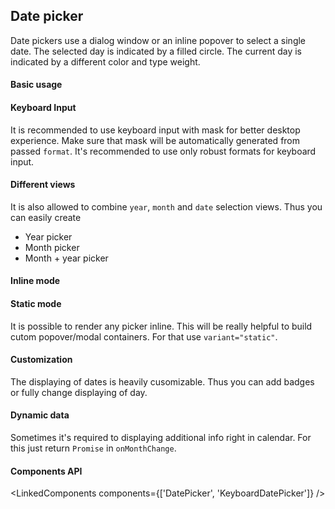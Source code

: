 

<PageMeta component="Datepicker" />

## Date picker

Date pickers use a dialog window or an inline popover to select a single date.
The selected day is indicated by a filled circle. The current day is indicated by a different
color and type weight.

<Ad />

#### Basic usage

<Example testId="datepicker-example" source={BasicDatePicker} />

#### Keyboard Input

It is recommended to use keyboard input with mask for better desktop experience. Make sure that mask will be automatically
generated from passed `format`. It's recommended to use only robust formats for keyboard input.

<Example source={KeyboardDatePicker} />

#### Different views

It is also allowed to combine `year`, `month` and `date` selection views.
Thus you can easily create
- Year picker
- Month picker
- Month + year picker

<Example source={ViewsDatePicker} />

#### Inline mode

<Example source={InlineDatePicker} />

#### Static mode

It is possible to render any picker inline. This will be really helpful to build cutom popover/modal containers.
For that use `variant="static"`.

<Example paddingBottom source={StaticDatePicker} />

#### Customization

The displaying of dates is heavily cusomizable. Thus you can add badges or fully change displaying of day.

<Example source={CustomDay} />

#### Dynamic data

Sometimes it's required to displaying additional info right in calendar.
For this just return `Promise` in `onMonthChange`.

<Example source={ServerRequest} />

#### Components API

<LinkedComponents components={['DatePicker', 'KeyboardDatePicker']} />

